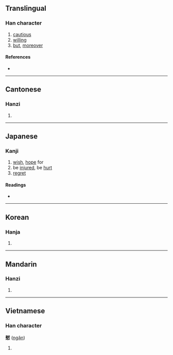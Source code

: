 {{character info/new}}
{{also|慭}}
==Translingual==

===Han character===
{{Han char|rn=61|rad=心|as=12|sn=16|four=43333|canj=DKP,XDKP|ids=⿱猌心}}

# [[cautious]]
# [[willing]]
# [[but]], [[moreover]]

====References====
* {{Han ref|kx=0402.210|dkj=11215|dj=0742.230|hdz=42349.140|uh=6196|ud=24982|bh=E978|bd=59768}}

----

==Cantonese==

===Hanzi===
{{yue-hanzi|jyut=[[jan6]]|y=yan6}}

# {{defn|lang=yue|sort=心12}}

----

==Japanese==

===Kanji===
{{ja-kanji|grade=|rs=心12}}

# [[wish]], [[hope]] for
# be [[injured]], be [[hurt]]
# [[regret]]

====Readings====
* {{ja-readings|on=[[ぎん]] (gin), [[きん]] (kin)|kun=[[なまじいに]] (namajiini)}}

----

==Korean==

===Hanja===
{{ko-hanja|hangeul=은|eumhun=|rv=eun|mr=ŭn|y=un}}

# {{defn|lang=ko|sort=心12}}

----

==Mandarin==

===Hanzi===
{{cmn-hanzi|pin=[[yìn]] ([[yin4]])|wg=yin<sup>4</sup>}}

# {{defn|lang=cmn|sort=心12}}

----

==Vietnamese==

===Han character===
'''憖''' ([[ngận]])

# {{defn|lang=vi}}